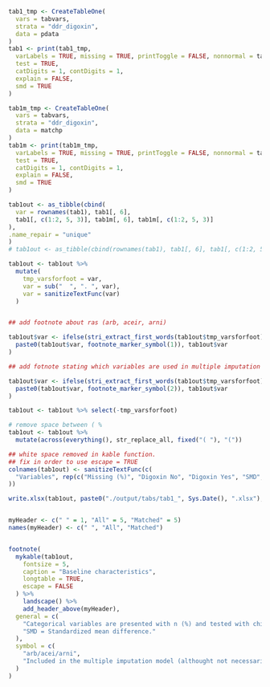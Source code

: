 ```r

tab1_tmp <- CreateTableOne(
  vars = tabvars,
  strata = "ddr_digoxin",
  data = pdata
)
tab1 <- print(tab1_tmp,
  varLabels = TRUE, missing = TRUE, printToggle = FALSE, nonnormal = tabvars,
  test = TRUE,
  catDigits = 1, contDigits = 1,
  explain = FALSE,
  smd = TRUE
)

tab1m_tmp <- CreateTableOne(
  vars = tabvars,
  strata = "ddr_digoxin",
  data = matchp
)
tab1m <- print(tab1m_tmp,
  varLabels = TRUE, missing = TRUE, printToggle = FALSE, nonnormal = tabvars,
  test = TRUE,
  catDigits = 1, contDigits = 1,
  explain = FALSE,
  smd = TRUE
)

tab1out <- as_tibble(cbind(
  var = rownames(tab1), tab1[, 6],
  tab1[, c(1:2, 5, 3)], tab1m[, 6], tab1m[, c(1:2, 5, 3)]
),
.name_repair = "unique"
)
# tab1out <- as_tibble(cbind(rownames(tab1), tab1[, 6], tab1[, c(1:2, 5, 3)]))

tab1out <- tab1out %>%
  mutate(
    tmp_varsforfoot = var,
    var = sub("  ", ". ", var),
    var = sanitizeTextFunc(var)
  )


## add footnote about ras (arb, aceir, arni)

tab1out$var <- ifelse(stri_extract_first_words(tab1out$tmp_varsforfoot) == "shf_ras",
  paste0(tab1out$var, footnote_marker_symbol(1)), tab1out$var
)

## add fotnote stating which variables are used in multiple imputation

tab1out$var <- ifelse(stri_extract_first_words(tab1out$tmp_varsforfoot) %in% modvars,
  paste0(tab1out$var, footnote_marker_symbol(2)), tab1out$var
)

tab1out <- tab1out %>% select(-tmp_varsforfoot)

# remove space between ( %
tab1out <- tab1out %>%
  mutate(across(everything(), str_replace_all, fixed("( "), "("))

## white space removed in kable function.
## fix in order to use escape = TRUE
colnames(tab1out) <- sanitizeTextFunc(c(
  "Variables", rep(c("Missing (%)", "Digoxin No", "Digoxin Yes", "SMD", "p-value"), 2)
))

write.xlsx(tab1out, paste0("./output/tabs/tab1_", Sys.Date(), ".xlsx"), rowNames = FALSE)


myHeader <- c(" " = 1, "All" = 5, "Matched" = 5)
names(myHeader) <- c(" ", "All", "Matched")


footnote(
  mykable(tab1out,
    fontsize = 5,
    caption = "Baseline characteristics",
    longtable = TRUE,
    escape = FALSE
  ) %>%
    landscape() %>%
    add_header_above(myHeader),
  general = c(
    "Categorical variables are presented with n (%) and tested with chi-square test and continuous variables with median [q1-q3] and tested with Mann-Whitney U test.",
    "SMD = Standardized mean difference."
  ),
  symbol = c(
    "arb/acei/arni",
    "Included in the multiple imputation model (althought not necessarily imputed if there is no missing data) and logistic/cox models."
  )
)
```

